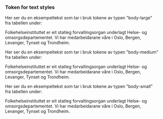 
<Meta title="Design Tokens/Text Styles" />

### Token for text styles

Her ser du en eksempeltekst som tar i bruk tokene av typen "body-large" fra tabellen under:

<div style={{padding: ".25rem 1rem", background: "var(--fhi-color-info-surface-default)", borderRadius: "2px", marginBottom: "1rem"}}>
<p style={{
  fontFamily: 'var(--fhi-font-family-roboto-flex)',
  fontSize: 'var(--fhi-typography-body-large-font-size)',
  fontWeight: 'var(--fhi-typography-body-large-font-weight)',
  lineHeight: 'var(--fhi-typography-body-large-line-height)',
  letterSpacing: 'var(--fhi-typography-body-large-letter-spacing)'
}}>Folkehelseinstituttet er eit statleg forvaltingsorgan underlagt Helse- og omsorgsdepartementet. Vi har medarbeidarane våre i Oslo, Bergen, Levanger, Tynset og Trondheim.</p>
</div>

Her ser du en eksempeltekst som tar i bruk tokene av typen "body-medium" fra tabellen under:

<div style={{padding: ".25rem 1rem", background: "var(--fhi-color-info-surface-default)", borderRadius: "2px", marginBottom: "1rem"}}>
<p style={{
  fontFamily: 'var(--fhi-font-family-roboto-flex)',
  fontSize: 'var(--fhi-typography-body-medium-font-size)',
  fontWeight: 'var(--fhi-typography-body-medium-font-weight)',
  lineHeight: 'var(--fhi-typography-body-medium-line-height)',
  letterSpacing: 'var(--fhi-typography-body-medium-letter-spacing)'
}}>Folkehelseinstituttet er eit statleg forvaltingsorgan underlagt Helse- og omsorgsdepartementet. Vi har medarbeidarane våre i Oslo, Bergen, Levanger, Tynset og Trondheim.</p>
</div>

Her ser du en eksempeltekst som tar i bruk tokene av typen "body-small" fra tabellen under:

<div style={{padding: ".25rem 1rem", background: "var(--fhi-color-info-surface-default)", borderRadius: "2px", marginBottom: "1rem"}}>
<p style={{
  fontFamily: 'var(--fhi-font-family-roboto-flex)',
  fontSize: 'var(--fhi-typography-body-small-font-size)',
  fontWeight: 'var(--fhi-typography-body-small-font-weight)',
  lineHeight: 'var(--fhi-typography-body-small-line-height)',
  letterSpacing: 'var(--fhi-typography-body-small-letter-spacing)'
}}>Folkehelseinstituttet er eit statleg forvaltingsorgan underlagt Helse- og omsorgsdepartementet. Vi har medarbeidarane våre i Oslo, Bergen, Levanger, Tynset og Trondheim.</p>
</div>

<DesignTokenDocBlock
  categoryName="FontSizeWeightHeightSpacing"
  maxHeight={10000}
  viewType="table"
  showValueColumn={false}
/>